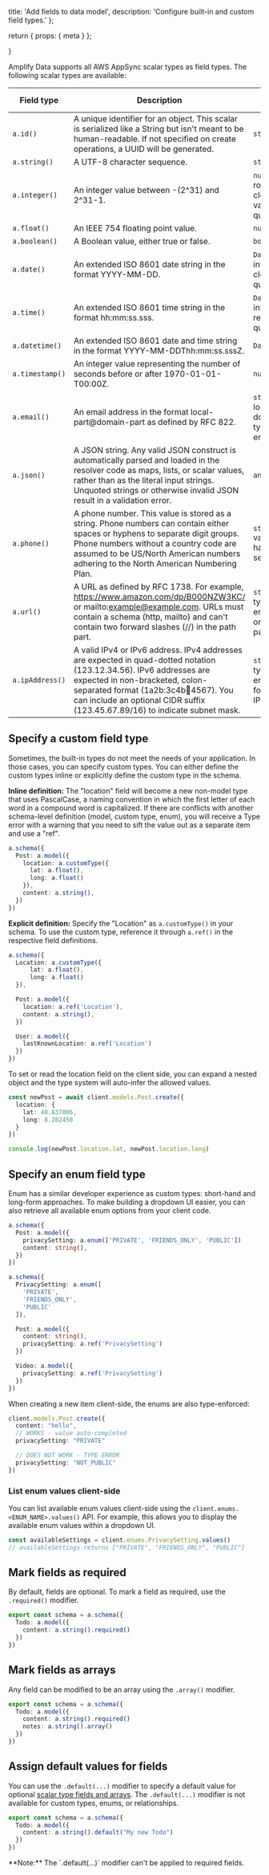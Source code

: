   title: 'Add fields to data model',
  description:
    'Configure built-in and custom field types.'
};

  return {
    props: {
      meta
    }
  };

}

Amplify Data supports all AWS AppSync scalar types as field types. The following scalar types are available:

|Field type|Description|TypeScript validation|GraphQL Scalar Type|
|-|-|-|-|
|`a.id()`|A unique identifier for an object. This scalar is serialized like a String but isn't meant to be human-readable. If not specified on create operations, a UUID will be generated.|`string`|ID|
|`a.string()`|A UTF-8 character sequence.|`string`|String|
|`a.integer()`|An integer value between -(2^31) and 2^31-1.|`number` but rounded to closest integer value upon query/mutation|Int|
|`a.float()`|An IEEE 754 floating point value.|`number`|Float|
|`a.boolean()`|A Boolean value, either true or false.|`boolean`|Boolean|
|`a.date()`|An extended ISO 8601 date string in the format YYYY-MM-DD.|`Date` but time information is cleared upon query/mutation|AWSDate|
|`a.time()`|An extended ISO 8601 time string in the format hh:mm:ss.sss.|`Date` but date information is removed upon query/mutation|AWSTime|
|`a.datetime()`|An extended ISO 8601 date and time string in the format YYYY-MM-DDThh:mm:ss.sssZ.|`Date`|AWSDateTime|
|`a.timestamp()`|An integer value representing the number of seconds before or after 1970-01-01-T00:00Z.|`number`|AWSTimestamp|
|`a.email()`|An email address in the format local-part@domain-part as defined by RFC 822.|`string` with local-part and domain-part type enforcement|AWSEmail|
|`a.json()`|A JSON string. Any valid JSON construct is automatically parsed and loaded in the resolver code as maps, lists, or scalar values, rather than as the literal input strings. Unquoted strings or otherwise invalid JSON result in a validation error.|`any`|AWSJSON|
|`a.phone()`|A phone number. This value is stored as a string. Phone numbers can contain either spaces or hyphens to separate digit groups. Phone numbers without a country code are assumed to be US/North American numbers adhering to the North American Numbering Plan.|`string` validation only happening service-side|AWSPhone|
|`a.url()`|A URL as defined by RFC 1738. For example, https://www.amazon.com/dp/B000NZW3KC/ or mailto:example@example.com. URLs must contain a schema (http, mailto) and can't contain two forward slashes (//) in the path part.|`string` but with type enforcement on the schema part|AWSURL|
|`a.ipAddress()`|A valid IPv4 or IPv6 address. IPv4 addresses are expected in quad-dotted notation (123.12.34.56). IPv6 addresses are expected in non-bracketed, colon-separated format (1a2b:3c4b:1234:4567). You can include an optional CIDR suffix (123.45.67.89/16) to indicate subnet mask.|`string` with type enforcement for IPv4 and IPv6 pattern|AWSIPAddress|

## Specify a custom field type

Sometimes, the built-in types do not meet the needs of your application. In those cases, you can specify custom types. You can either define the custom types inline or explicitly define the custom type in the schema.

**Inline definition:** The "location" field will become a new non-model type that uses PascalCase, a naming convention in which the first letter of each word in a compound word is capitalized. If there are conflicts with another schema-level definition (model, custom type, enum), you will receive a Type error with a warning that you need to sift the value out as a separate item and use a "ref".

```ts
a.schema({
  Post: a.model({
    location: a.customType({
      lat: a.float(),
      long: a.float()
    }),
    content: a.string(),
  })
})
```

**Explicit definition:** Specify the "Location" as `a.customType()` in your schema. To use the custom type, reference it through `a.ref()` in the respective field definitions.

```ts
a.schema({
  Location: a.customType({
      lat: a.float(),
      long: a.float()
  }),

  Post: a.model({
    location: a.ref('Location'),
    content: a.string(),
  })

  User: a.model({
    lastKnownLocation: a.ref('Location')
  })
})
```

To set or read the location field on the client side, you can expand a nested object and the type system will auto-infer the allowed values.

```ts
const newPost = await client.models.Post.create({
  location: {
    lat: 48.837006,
    long: 8.282450
  }
})

console.log(newPost.location.lat, newPost.location.long)
```

## Specify an enum field type
Enum has a similar developer experience as custom types: short-hand and long-form approaches. To make building a dropdown UI easier, you can also retrieve all available enum options from your client code.

```ts
a.schema({
  Post: a.model({
    privacySetting: a.enum(['PRIVATE', 'FRIENDS_ONLY', 'PUBLIC'])
    content: string(),
  })
})
```

```ts
a.schema({
  PrivacySetting: a.enum([
    'PRIVATE',
    'FRIENDS_ONLY',
    'PUBLIC'
  ]),

  Post: a.model({
    content: string(),
    privacySetting: a.ref('PrivacySetting')
  })

  Video: a.model({
    privacySetting: a.ref('PrivacySetting')
  })
})
```

When creating a new item client-side, the enums are also type-enforced:
```ts
client.models.Post.create({
  content: "hello",
  // WORKS - value auto-completed
  privacySetting: "PRIVATE"

  // DOES NOT WORK - TYPE ERROR
  privacySetting: "NOT_PUBLIC"
})
```

### List enum values client-side

You can list available enum values client-side using the `client.enums.<ENUM_NAME>.values()` API. For example, this allows you to display the available enum values within a dropdown UI.

```ts
const availableSettings = client.enums.PrivacySetting.values()
// availableSettings returns ["PRIVATE", "FRIENDS_ONLY", "PUBLIC"]
```

## Mark fields as required

By default, fields are optional. To mark a field as required, use the `.required()` modifier.

```ts
export const schema = a.schema({
  Todo: a.model({
    content: a.string().required()
  })
})
```

## Mark fields as arrays

Any field can be modified to be an array using the `.array()` modifier.

```ts
export const schema = a.schema({
  Todo: a.model({
    content: a.string().required()
    notes: a.string().array()
  })
})
```

## Assign default values for fields

You can use the `.default(...)` modifier to specify a default value for optional [scalar type fields and arrays](https://docs.aws.amazon.com/appsync/latest/devguide/scalars.html). The `.default(...)` modifier is not available for custom types, enums, or relationships.

```ts
export const schema = a.schema({
  Todo: a.model({
    content: a.string().default("My new Todo")
  })
})
```
<Callout>
**Note:** The `.default(...)` modifier can't be applied to required fields.
</Callout>
